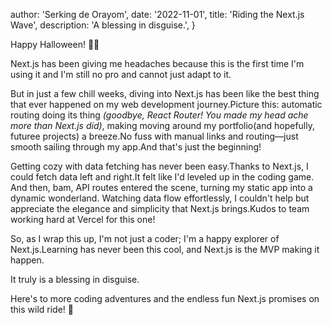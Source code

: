 
  author: 'Serking de Orayom',
  date: '2022-11-01',
  title: 'Riding the Next.js Wave',
  description: 'A blessing in disguise.',
}


Happy Halloween! 👻🎃

Next.js has been giving me headaches because this is the first time I'm using it and I'm still no pro and cannot just adapt to it.

But in just a few chill weeks, diving into Next.js has been like the best thing that ever happened on my web development journey.Picture this: automatic routing doing its thing _(goodbye, React Router! You made my head ache more than Next.js did)_, making moving around my portfolio(and hopefully, futuree projects) a breeze.No fuss with manual links and routing—just smooth sailing through my app.And that's just the beginning!

Getting cozy with data fetching has never been easy.Thanks to Next.js, I could fetch data left and right.It felt like I'd leveled up in the coding game. And then, bam, API routes entered the scene, turning my static app into a dynamic wonderland. Watching data flow effortlessly, I couldn't help but appreciate the elegance and simplicity that Next.js brings.Kudos to team working hard at Vercel for this one!

So, as I wrap this up, I'm not just a coder; I'm a happy explorer of Next.js.Learning has never been this cool, and Next.js is the MVP making it happen.

It truly is a blessing in disguise.

  Here's to more coding adventures and the endless fun Next.js promises on this wild ride! 🚀
